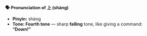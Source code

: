 **🗣️ Pronunciation of 上 (shàng)**

- **Pinyin:** shàng
- **Tone: Fourth tone** — sharp **falling** tone, like giving a command: **“Down!”**

<Audio src="./shang4.m4a" />

**🔤 Breakdown:**

- **sh** like **“sh”** in “shush”
- **ang** like **“ahng”** in “song” (but more nasal and farther back)
- **shàng** sounds like **“shahng!”** with a falling tone

⚠️ Don’t round the “a” like in “shank” — keep it open and farther back in your throat.

**🎧 Tone tip:**

The **fourth tone** (ˋ) starts **high** and drops **fast**:

Say it like you’re annoyed or shouting **“Hey!”** — that’s the energy of **shàng**.
